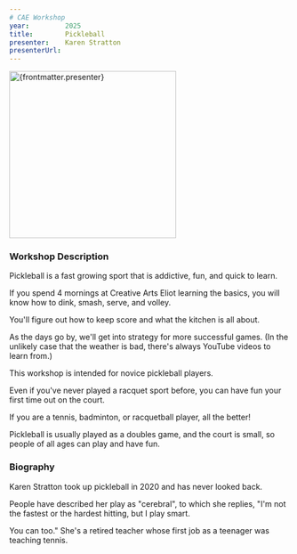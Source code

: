 ```yaml
---
# CAE Workshop
year:         2025
title:        Pickleball
presenter:    Karen Stratton
presenterUrl: 
---
```



<Layout workshop={frontmatter}>

<img 
    src={Photo1.src} 
    alt={frontmatter.presenter}
    width="300" />

### Workshop Description

Pickleball is a fast growing sport that is addictive, fun, and quick to learn. 

If you spend 4 mornings at Creative Arts Eliot learning the basics, 
you will know how to dink, smash, serve, and volley. 

You'll figure out how to keep score and what the kitchen is all about. 

As the days go by, we'll get into strategy for more successful games. 
(In the unlikely case that the weather is bad, there's always YouTube videos to learn from.)

This workshop is intended for novice pickleball players. 

Even if you've never played a racquet sport before, you can have fun 
your first time out on the court. 

If you are a tennis, badminton, or racquetball player, all the better! 

Pickleball is usually played as a doubles game, and the court is small, 
so people of all ages can play and have fun. 

### Biography

Karen Stratton took up pickleball in 2020 and has never looked back. 

People have described her play as "cerebral", to which she replies, 
"I'm not the fastest or the hardest hitting, but I play smart. 

You can too." She's a retired teacher whose first job as a teenager was teaching tennis. 

</Layout>